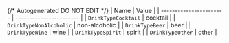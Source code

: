 {/* Autogenerated DO NOT EDIT  */}
| Name                    | Value                   |
| ----------------------- | ----------------------- |
| `DrinkTypeCocktail`     | cocktail                |
| `DrinkTypeNonAlcoholic` | non-alcoholic           |
| `DrinkTypeBeer`         | beer                    |
| `DrinkTypeWine`         | wine                    |
| `DrinkTypeSpirit`       | spirit                  |
| `DrinkTypeOther`        | other                   |
